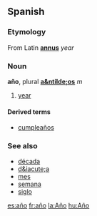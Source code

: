 ==Spanish==
===Etymology===
From Latin '''[[annus]]''' ''year''

===Noun===
'''a&ntilde;o''', plural '''[[a&ntilde;os]]''' ''m''

# [[year]]

====Derived terms====
*[[cumpleaños]]

===See also===
*[[década]]
*[[d&iacute;a]]
*[[mes]]
*[[semana]]
*[[siglo]]

[[es:año]]
[[fr:año]]
[[la:Año]]
[[hu:Año]]